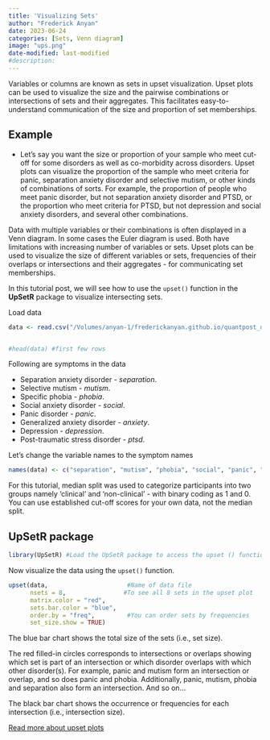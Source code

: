 ```yaml
---
title: 'Visualizing Sets'
author: "Frederick Anyan"
date: 2023-06-24
categories: [Sets, Venn diagram]
image: "ups.png"
date-modified: last-modified
#description: 
---
```


Variables or columns are known as sets in upset visualization. Upset plots can be used to visualize the size and the pairwise combinations or intersections of sets and their aggregates. This facilitates easy-to-understand communication of the size and proportion of set memberships.

## Example

-   Let's say you want the size or proportion of your sample who meet cut-off for some disorders as well as co-morbidity across disorders. Upset plots can visualize the proportion of the sample who meet criteria for panic, separation anxiety disorder and selective mutism, or other kinds of combinations of sorts. For example, the proportion of people who meet panic disorder, but not separation anxiety disorder and PTSD, or the proportion who meet criteria for PTSD, but not depression and social anxiety disorders, and several other combinations.

Data with multiple variables or their combinations is often displayed in a Venn diagram. In some cases the Euler diagram is used. Both have limitations with increasing number of variables or sets. Upset plots can be used to visualize the size of different variables or sets, frequencies of their overlaps or intersections and their aggregates - for communicating set memberships.

In this tutorial post, we will see how to use the `upset()` function in the **UpSetR** package to visualize intersecting sets.

Load data

```r
data <- read.csv("/Volumes/anyan-1/frederickanyan.github.io/quantpost_data/dataupset.csv")#


#head(data) #first few rows
```

Following are symptoms in the data

-   Separation anxiety disorder - *separation*.
-   Selective mutism - *mutism*.
-   Specific phobia - *phobia*.
-   Social anxiety disorder - *social*.
-   Panic disorder - *panic*.
-   Generalized anxiety disorder - *anxiety*.
-   Depression - *depression*.
-   Post-traumatic stress disorder - *ptsd*.

Let's change the variable names to the symptom names

```r
names(data) <- c("separation", "mutism", "phobia", "social", "panic", "anxiety", "depression", "ptsd")
```

For this tutorial, median split was used to categorize participants into two groups namely 'clinical' and 'non-clinical' - with binary coding as 1 and 0. You can use established cut-off scores for your own data, not the median split.

## UpSetR package

```r
library(UpSetR) #Load the UpSetR package to access the upset () function
```

Now visualize the data using the `upset()` function.

```r
upset(data,                      #Name of data file 
      nsets = 8,                #To see all 8 sets in the upset plot
      matrix.color = "red", 
      sets.bar.color = "blue", 
      order.by = "freq",         #You can order sets by frequencies 
      set_size.show = TRUE) 
```

The blue bar chart shows the total size of the sets (i.e., set size).

The red filled-in circles corresponds to intersections or overlaps showing which set is part of an intersection or which disorder overlaps with which other disorder(s). For example, panic and mutism form an intersection or overlap, and so does panic and phobia. Additionally, panic, mutism, phobia and separation also form an intersection. And so on...

The black bar chart shows the occurrence or frequencies for each intersection (i.e., intersection size).

[Read more about upset plots](https://upset.app/advanced/)
